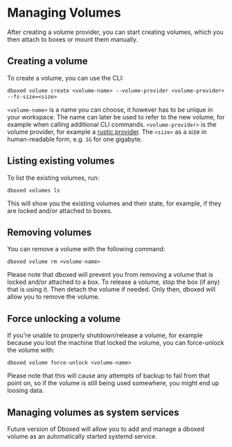 
# Managing Volumes

After creating a volume provider, you can start creating volumes, which you then attach to boxes or mount them manually.

## Creating a volume

To create a volume, you can use the CLI:

```shell
dboxed volume create <volume-name> --volume-provider <volume-provider> --fs-size=<size>
```

`<volume-name>` is a name you can choose, it however has to be unique in your workspace. The name can later be used to
refer to the new volume, for example when calling additional CLI commands. `<volume-provider>` is the
volume provider, for example a [rustic provider](/docs/volumes/rustic-provider). The `<size>` as a size in human-readable
form, e.g. `1G` for one gigabyte.

## Listing existing volumes

To list the existing volumes, run:

```shell
dboxed volumes ls
```

This will show you the existing volumes and their state, for example, if they are locked and/or attached to boxes.

## Removing volumes

You can remove a volume with the following command:

```shell
dboxed volume rm <volume-name>
```

Please note that dboxed will prevent you from removing a volume that is locked and/or attached to a box. To release a
volume, stop the box (if any) that is using it. Then detach the volume if needed. Only then, dboxed will allow you to
remove the volume.

## Force unlocking a volume

If you're unable to properly shutdown/release a volume, for example because you lost the machine that locked the volume,
you can force-unlock the volume with:

```shell
dboxed volume force-unlock <volume-name>
```

<Callout type="warning">
    Please note that this will cause any attempts of backup to fail from that point on, so if the volume is still being used
    somewhere, you might end up loosing data.
</Callout>

## Managing volumes as system services

Future version of Dboxed will allow you to add and manage a dboxed volume as an automatically started systemd service.
